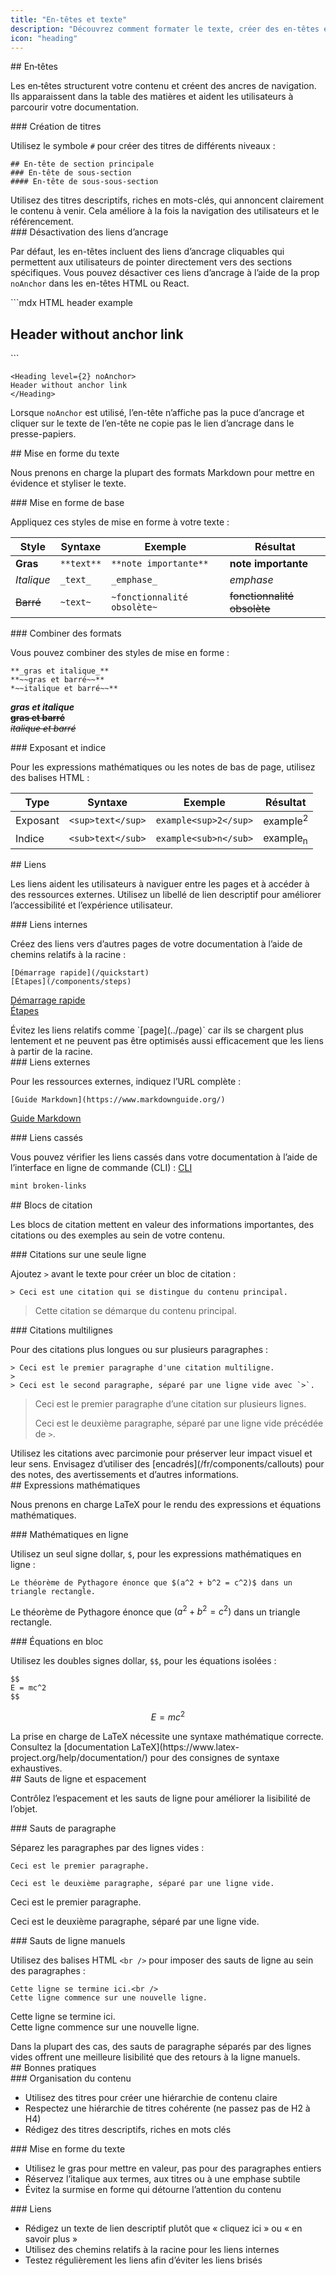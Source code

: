 ```yaml
---
title: "En-têtes et texte"
description: "Découvrez comment formater le texte, créer des en-têtes et styliser le contenu"
icon: "heading"
---
```


<div id="headers">
  ## En‑têtes
</div>

Les en‑têtes structurent votre contenu et créent des ancres de navigation. Ils apparaissent dans la table des matières et aident les utilisateurs à parcourir votre documentation.

<div id="creating-headers">
  ### Création de titres
</div>

Utilisez le symbole `#` pour créer des titres de différents niveaux :

```mdx
## En-tête de section principale
### En-tête de sous-section
#### En-tête de sous-sous-section
```

<Tip>
  Utilisez des titres descriptifs, riches en mots-clés, qui annoncent clairement le contenu à venir. Cela améliore à la fois la navigation des utilisateurs et le référencement.
</Tip>

<div id="disabling-anchor-links">
  ### Désactivation des liens d’ancrage
</div>

Par défaut, les en-têtes incluent des liens d’ancrage cliquables qui permettent aux utilisateurs de pointer directement vers des sections spécifiques. Vous pouvez désactiver ces liens d’ancrage à l’aide de la prop `noAnchor` dans les en-têtes HTML ou React.

<CodeGroup>
  ```mdx HTML header example
  <h2 noAnchor>
  Header without anchor link
  </h2>
  ```

  ```mdx React header example
  <Heading level={2} noAnchor>
  Header without anchor link
  </Heading>
  ```
</CodeGroup>

Lorsque `noAnchor` est utilisé, l’en-tête n’affiche pas la puce d’ancrage et cliquer sur le texte de l’en-tête ne copie pas le lien d’ancrage dans le presse-papiers.

<div id="text-formatting">
  ## Mise en forme du texte
</div>

Nous prenons en charge la plupart des formats Markdown pour mettre en évidence et styliser le texte.

<div id="basic-formatting">
  ### Mise en forme de base
</div>

Appliquez ces styles de mise en forme à votre texte :

| Style | Syntaxe | Exemple | Résultat |
|-------|--------|---------|--------|
| **Gras** | `**text**` | `**note importante**` | **note importante** |
| *Italique* | `_text_` | `_emphase_` | *emphase* |
| ~~Barré~~ | `~text~` | `~fonctionnalité obsolète~` | ~~fonctionnalité obsolète~~ |

<div id="combining-formats">
  ### Combiner des formats
</div>

Vous pouvez combiner des styles de mise en forme :

```mdx
**_gras et italique_**
**~~gras et barré~~**
*~~italique et barré~~**
```

***gras et italique***<br />
**~~gras et barré~~**<br />
*~~italique et barré~~*

<div id="superscript-and-subscript">
  ### Exposant et indice
</div>

Pour les expressions mathématiques ou les notes de bas de page, utilisez des balises HTML :

| Type | Syntaxe | Exemple | Résultat |
|------|---------|---------|----------|
| Exposant | `<sup>text</sup>` | `example<sup>2</sup>` | example<sup>2</sup> |
| Indice | `<sub>text</sub>` | `example<sub>n</sub>` | example<sub>n</sub> |

<div id="links">
  ## Liens
</div>

Les liens aident les utilisateurs à naviguer entre les pages et à accéder à des ressources externes. Utilisez un libellé de lien descriptif pour améliorer l’accessibilité et l’expérience utilisateur.

<div id="internal-links">
  ### Liens internes
</div>

Créez des liens vers d’autres pages de votre documentation à l’aide de chemins relatifs à la racine :

```mdx
[Démarrage rapide](/quickstart)
[Étapes](/components/steps)
```

[Démarrage rapide](/fr/quickstart)<br />
[Étapes](/fr/components/steps)

<Note>
  Évitez les liens relatifs comme `[page](../page)` car ils se chargent plus lentement et ne peuvent pas être optimisés aussi efficacement que les liens à partir de la racine.
</Note>

<div id="external-links">
  ### Liens externes
</div>

Pour les ressources externes, indiquez l’URL complète :

```mdx
[Guide Markdown](https://www.markdownguide.org/)
```

[Guide Markdown](https://www.markdownguide.org/)

<div id="broken-links">
  ### Liens cassés
</div>

Vous pouvez vérifier les liens cassés dans votre documentation à l’aide de l’interface en ligne de commande (CLI) : [CLI](/fr/installation)

```bash
mint broken-links
```

<div id="blockquotes">
  ## Blocs de citation
</div>

Les blocs de citation mettent en valeur des informations importantes, des citations ou des exemples au sein de votre contenu.

<div id="single-line-blockquotes">
  ### Citations sur une seule ligne
</div>

Ajoutez `>` avant le texte pour créer un bloc de citation :

```mdx
> Ceci est une citation qui se distingue du contenu principal.
```

> Cette citation se démarque du contenu principal.

<div id="multi-line-blockquotes">
  ### Citations multilignes
</div>

Pour des citations plus longues ou sur plusieurs paragraphes :

```mdx
> Ceci est le premier paragraphe d'une citation multiligne.
>
> Ceci est le second paragraphe, séparé par une ligne vide avec `>`.
```

> Ceci est le premier paragraphe d’une citation sur plusieurs lignes.
>
> Ceci est le deuxième paragraphe, séparé par une ligne vide précédée de `>`.

<Tip>
  Utilisez les citations avec parcimonie pour préserver leur impact visuel et leur sens. Envisagez d’utiliser des [encadrés](/fr/components/callouts) pour des notes, des avertissements et d’autres informations.
</Tip>

<div id="mathematical-expressions">
  ## Expressions mathématiques
</div>

Nous prenons en charge LaTeX pour le rendu des expressions et équations mathématiques.

<div id="inline-math">
  ### Mathématiques en ligne
</div>

Utilisez un seul signe dollar, `$`, pour les expressions mathématiques en ligne :

```mdx
Le théorème de Pythagore énonce que $(a^2 + b^2 = c^2)$ dans un triangle rectangle.
```

Le théorème de Pythagore énonce que $(a^2 + b^2 = c^2)$ dans un triangle rectangle.

<div id="block-equations">
  ### Équations en bloc
</div>

Utilisez les doubles signes dollar, `$$`, pour les équations isolées :

```mdx
$$
E = mc^2
$$
```

$$
E = mc^2
$$

<Info>
  La prise en charge de LaTeX nécessite une syntaxe mathématique correcte. Consultez la [documentation LaTeX](https://www.latex-project.org/help/documentation/) pour des consignes de syntaxe exhaustives.
</Info>

<div id="line-breaks-and-spacing">
  ## Sauts de ligne et espacement
</div>

Contrôlez l’espacement et les sauts de ligne pour améliorer la lisibilité de l’objet.

<div id="paragraph-breaks">
  ### Sauts de paragraphe
</div>

Séparez les paragraphes par des lignes vides :

```mdx
Ceci est le premier paragraphe.

Ceci est le deuxième paragraphe, séparé par une ligne vide.
```

Ceci est le premier paragraphe.

Ceci est le deuxième paragraphe, séparé par une ligne vide.

<div id="manual-line-breaks">
  ### Sauts de ligne manuels
</div>

Utilisez des balises HTML `<br />` pour imposer des sauts de ligne au sein des paragraphes :

```mdx
Cette ligne se termine ici.<br />
Cette ligne commence sur une nouvelle ligne.
```

Cette ligne se termine ici.<br />
Cette ligne commence sur une nouvelle ligne.

<Tip>
  Dans la plupart des cas, des sauts de paragraphe séparés par des lignes vides offrent une meilleure lisibilité que des retours à la ligne manuels.
</Tip>

<div id="best-practices">
  ## Bonnes pratiques
</div>

<div id="content-organization">
  ### Organisation du contenu
</div>

* Utilisez des titres pour créer une hiérarchie de contenu claire
* Respectez une hiérarchie de titres cohérente (ne passez pas de H2 à H4)
* Rédigez des titres descriptifs, riches en mots clés

<div id="text-formatting">
  ### Mise en forme du texte
</div>

* Utilisez le gras pour mettre en valeur, pas pour des paragraphes entiers
* Réservez l’italique aux termes, aux titres ou à une emphase subtile
* Évitez la surmise en forme qui détourne l’attention du contenu

<div id="links">
  ### Liens
</div>

* Rédigez un texte de lien descriptif plutôt que « cliquez ici » ou « en savoir plus »
* Utilisez des chemins relatifs à la racine pour les liens internes
* Testez régulièrement les liens afin d’éviter les liens brisés